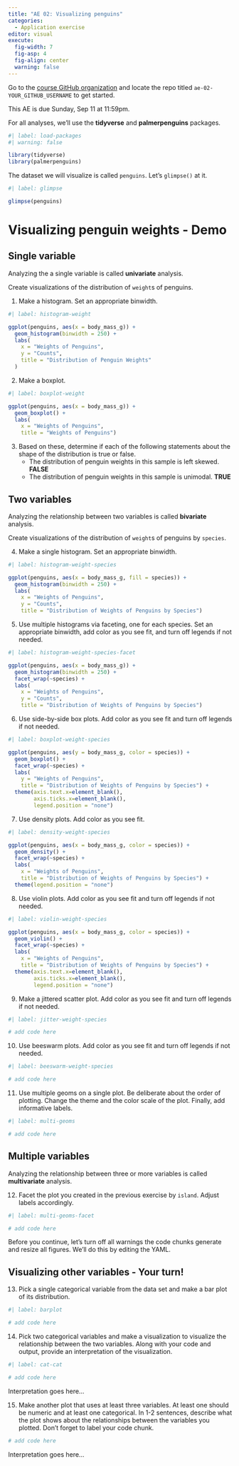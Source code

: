 ```yaml
---
title: "AE 02: Visualizing penguins"
categories: 
  - Application exercise
editor: visual
execute:
  fig-width: 7
  fig-asp: 4
  fig-align: center
  warning: false
---
```


::: callout-important
Go to the [course GitHub organization](https://github.com/sta199-f22-1) and locate the repo titled `ae-02-YOUR_GITHUB_USERNAME` to get started.

This AE is due Sunday, Sep 11 at 11:59pm.
:::

For all analyses, we'll use the **tidyverse** and **palmerpenguins** packages.

```r
#| label: load-packages
#| warning: false

library(tidyverse)
library(palmerpenguins)
```

The dataset we will visualize is called `penguins`.
Let's `glimpse()` at it.

```r
#| label: glimpse

glimpse(penguins)
```

# Visualizing penguin weights - Demo

## Single variable

::: callout-note
Analyzing the a single variable is called **univariate** analysis.
:::

Create visualizations of the distribution of `weight`s of penguins.

1.  Make a histogram. Set an appropriate binwidth.

```r
#| label: histogram-weight

ggplot(penguins, aes(x = body_mass_g)) + 
  geom_histogram(binwidth = 250) + 
  labs(
    x = "Weights of Penguins",
    y = "Counts",
    title = "Distribution of Penguin Weights"
  )
```

2.  Make a boxplot.

```r
#| label: boxplot-weight

ggplot(penguins, aes(x = body_mass_g)) + 
  geom_boxplot() + 
  labs(
    x = "Weights of Penguins",
    title = "Weights of Penguins")
```

3.  Based on these, determine if each of the following statements about the shape of the distribution is true or false.
    -   The distribution of penguin weights in this sample is left skewed. **FALSE**
    -   The distribution of penguin weights in this sample is unimodal. **TRUE**

## Two variables

::: callout-note
Analyzing the relationship between two variables is called **bivariate** analysis.
:::

Create visualizations of the distribution of `weight`s of penguins by `species`.

4.  Make a single histogram. Set an appropriate binwidth.

```r
#| label: histogram-weight-species

ggplot(penguins, aes(x = body_mass_g, fill = species)) + 
  geom_histogram(binwidth = 250) + 
  labs(
    x = "Weights of Penguins",
    y = "Counts",
    title = "Distribution of Weights of Penguins by Species")
```

5.  Use multiple histograms via faceting, one for each species. Set an appropriate binwidth, add color as you see fit, and turn off legends if not needed.

```r
#| label: histogram-weight-species-facet

ggplot(penguins, aes(x = body_mass_g)) + 
  geom_histogram(binwidth = 250) + 
  facet_wrap(~species) + 
  labs(
    x = "Weights of Penguins",
    y = "Counts",
    title = "Distribution of Weights of Penguins by Species")
```

6.  Use side-by-side box plots. Add color as you see fit and turn off legends if not needed.

```r
#| label: boxplot-weight-species

ggplot(penguins, aes(y = body_mass_g, color = species)) + 
  geom_boxplot() + 
  facet_wrap(~species) + 
  labs(
    y = "Weights of Penguins",
    title = "Distribution of Weights of Penguins by Species") +
  theme(axis.text.x=element_blank(),
        axis.ticks.x=element_blank(), 
        legend.position = "none")
```

7.  Use density plots. Add color as you see fit.

```r
#| label: density-weight-species

ggplot(penguins, aes(x = body_mass_g, color = species)) + 
  geom_density() + 
  facet_wrap(~species) + 
  labs(
    x = "Weights of Penguins",
    title = "Distribution of Weights of Penguins by Species") +
  theme(legend.position = "none")
```

8.  Use violin plots. Add color as you see fit and turn off legends if not needed.

```r
#| label: violin-weight-species

ggplot(penguins, aes(x = body_mass_g, color = species)) + 
  geom_violin() + 
  facet_wrap(~species) + 
  labs(
    x = "Weights of Penguins",
    title = "Distribution of Weights of Penguins by Species") +
  theme(axis.text.x=element_blank(),
        axis.ticks.x=element_blank(), 
        legend.position = "none")
```

9.  Make a jittered scatter plot. Add color as you see fit and turn off legends if not needed.

```r
#| label: jitter-weight-species

# add code here
```

10. Use beeswarm plots. Add color as you see fit and turn off legends if not needed.

```r
#| label: beeswarm-weight-species

# add code here
```

11. Use multiple geoms on a single plot. Be deliberate about the order of plotting. Change the theme and the color scale of the plot. Finally, add informative labels.

```r
#| label: multi-geoms

# add code here
```

## Multiple variables

::: callout-note
Analyzing the relationship between three or more variables is called **multivariate** analysis.
:::

12. Facet the plot you created in the previous exercise by `island`. Adjust labels accordingly.

```r
#| label: multi-geoms-facet

# add code here
```

Before you continue, let's turn off all warnings the code chunks generate and resize all figures.
We'll do this by editing the YAML.

## Visualizing other variables - Your turn!

13. Pick a single categorical variable from the data set and make a bar plot of its distribution.

```r
#| label: barplot

# add code here
```

14. Pick two categorical variables and make a visualization to visualize the relationship between the two variables. Along with your code and output, provide an interpretation of the visualization.

```r
#| label: cat-cat

# add code here
```

Interpretation goes here...

15. Make another plot that uses at least three variables. At least one should be numeric and at least one categorical. In 1-2 sentences, describe what the plot shows about the relationships between the variables you plotted. Don't forget to label your code chunk.

```r
# add code here
```

Interpretation goes here...
